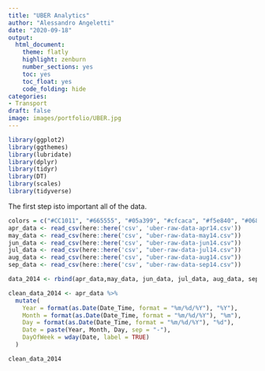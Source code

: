 ```yaml
---
title: "UBER Analytics"
author: "Alessandro Angeletti"
date: "2020-09-18"
output:
  html_document:
    theme: flatly
    highlight: zenburn
    number_sections: yes
    toc: yes
    toc_float: yes
    code_folding: hide
categories:
- Transport
draft: false
image: images/portfolio/UBER.jpg
---
```


```r
library(ggplot2)
library(ggthemes)
library(lubridate)
library(dplyr)
library(tidyr)
library(DT)
library(scales)
library(tidyverse)
```

The first step isto important all of the data.

```r
colors = c("#CC1011", "#665555", "#05a399", "#cfcaca", "#f5e840", "#0683c9", "#e075b0")
apr_data <- read_csv(here::here('csv', 'uber-raw-data-apr14.csv'))
may_data <- read_csv(here::here('csv', "uber-raw-data-may14.csv"))
jun_data <- read_csv(here::here('csv', "uber-raw-data-jun14.csv"))
jul_data <- read_csv(here::here('csv', "uber-raw-data-jul14.csv"))
aug_data <- read_csv(here::here('csv', "uber-raw-data-aug14.csv"))
sep_data <- read_csv(here::here('csv', "uber-raw-data-sep14.csv"))
```


```r
data_2014 <- rbind(apr_data,may_data, jun_data, jul_data, aug_data, sep_data)

clean_data_2014 <- apr_data %>% 
  mutate(
    Year = format(as.Date(Date_Time, format = "%m/%d/%Y"), "%Y"),
    Month = format(as.Date(Date_Time, format = "%m/%d/%Y"), "%m"),
    Day = format(as.Date(Date_Time, format = "%m/%d/%Y"), "%d"),
    Date = paste(Year, Month, Day, sep = "-"),
    DayOfWeek = wday(Date, label = TRUE)
  )

clean_data_2014
```

